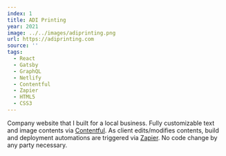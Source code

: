 ```yaml
---
index: 1
title: ADI Printing
year: 2021
image: ../../images/adiprinting.png
url: https://adiprinting.com
source: ''
tags:
  - React
  - Gatsby
  - GraphQL
  - Netlify
  - Contentful
  - Zapier
  - HTML5
  - CSS3
---
```

Company website that I built for a local business. Fully customizable text and image contents via [Contentful](https://contentful.com). As client edits/modifies contents, build and deployment automations are triggered via [Zapier](https://zapier.com). No code change by any party necessary.